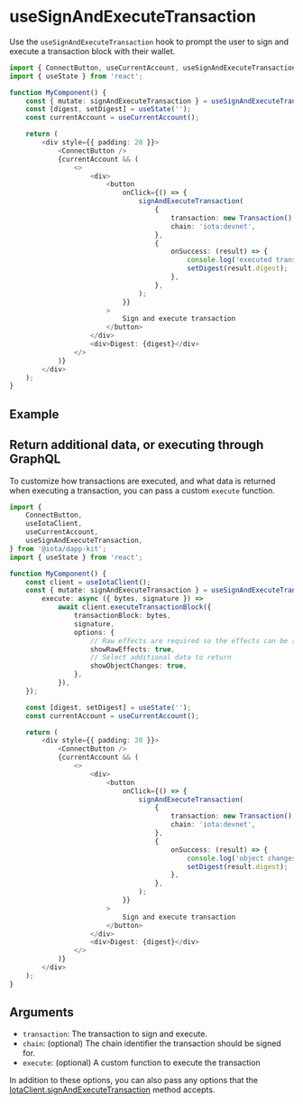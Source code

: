 
# useSignAndExecuteTransaction

Use the `useSignAndExecuteTransaction` hook to prompt the user to sign and execute a transaction
block with their wallet.

```ts
import { ConnectButton, useCurrentAccount, useSignAndExecuteTransaction } from '@iota/dapp-kit';
import { useState } from 'react';

function MyComponent() {
	const { mutate: signAndExecuteTransaction } = useSignAndExecuteTransaction();
	const [digest, setDigest] = useState('');
	const currentAccount = useCurrentAccount();

	return (
		<div style={{ padding: 20 }}>
			<ConnectButton />
			{currentAccount && (
				<>
					<div>
						<button
							onClick={() => {
								signAndExecuteTransaction(
									{
										transaction: new Transaction(),
										chain: 'iota:devnet',
									},
									{
										onSuccess: (result) => {
											console.log('executed transaction', result);
											setDigest(result.digest);
										},
									},
								);
							}}
						>
							Sign and execute transaction
						</button>
					</div>
					<div>Digest: {digest}</div>
				</>
			)}
		</div>
	);
}
```

## Example

<UseSignAndExecuteTransactionExample />

## Return additional data, or executing through GraphQL

To customize how transactions are executed, and what data is returned when executing a transaction,
you can pass a custom `execute` function.

```ts
import {
	ConnectButton,
	useIotaClient,
	useCurrentAccount,
	useSignAndExecuteTransaction,
} from '@iota/dapp-kit';
import { useState } from 'react';

function MyComponent() {
	const client = useIotaClient();
	const { mutate: signAndExecuteTransaction } = useSignAndExecuteTransaction({
		execute: async ({ bytes, signature }) =>
			await client.executeTransactionBlock({
				transactionBlock: bytes,
				signature,
				options: {
					// Raw effects are required so the effects can be reported back to the wallet
					showRawEffects: true,
					// Select additional data to return
					showObjectChanges: true,
				},
			}),
	});

	const [digest, setDigest] = useState('');
	const currentAccount = useCurrentAccount();

	return (
		<div style={{ padding: 20 }}>
			<ConnectButton />
			{currentAccount && (
				<>
					<div>
						<button
							onClick={() => {
								signAndExecuteTransaction(
									{
										transaction: new Transaction(),
										chain: 'iota:devnet',
									},
									{
										onSuccess: (result) => {
											console.log('object changes', result.objectChanges);
											setDigest(result.digest);
										},
									},
								);
							}}
						>
							Sign and execute transaction
						</button>
					</div>
					<div>Digest: {digest}</div>
				</>
			)}
		</div>
	);
}
```

## Arguments

- `transaction`: The transaction to sign and execute.
- `chain`: (optional) The chain identifier the transaction should be signed for.
- `execute`: (optional) A custom function to execute the transaction

In addition to these options, you can also pass any options that the
[IotaClient.signAndExecuteTransaction](/typedoc/classes/_iota_iota.client.IotaClient.html#signAndExecuteTransactionBlock)
method accepts.
